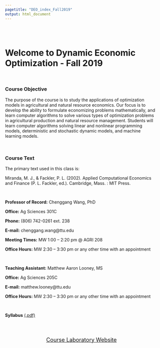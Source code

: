 ```yaml
---
pagetitle: "DEO_index_Fall2019"
output: html_document
---
```

<br>
<br>

# Welcome to **Dynamic Economic Optimization** - Fall 2019  
  
<br>

### Course Objective
  
The purpose of the course is to study the applications of optimization models in agricultural and natural resource economics. Our focus is to develop the ability to formulate economizing problems mathematically, and learn computer algorithms to solve various types of optimization problems in agricultural production and natural resource management. Students will learn computer algorithms solving linear and nonlinear programming models, deterministic and stochastic dynamic models, and machine learning models.

<br>

### Course Text

The primary text used in this class is:

Miranda, M. J., & Fackler, P. L. (2002). Applied Computational Economics and Finance (P. L. Fackler, ed.). Cambridge, Mass. : MIT Press.

<br>
  
**Professor of Record:**   Chenggang Wang, PhD  

**Office:**  Ag Sciences 301C

**Phone:**  (806) 742-0261 ext. 238

**E-mail:**  chenggang.wang@ttu.edu

**Meeting Times:** MW 1:00 – 2:20 pm @ AGRI 208

**Office Hours:**  MW 2:30 – 3:30 pm or any other time with an appointment

<br>

**Teaching Assistant:**  Matthew Aaron Looney, MS

**Office:**  Ag Sciences 205C

**E-mail:**  matthew.looney@ttu.edu

**Office Hours:**  MW 2:30 – 3:30 pm or any other time with an appointment

<br>

**Syllabus** [(.pdf)](Optim_Class_Fall2019/Syllabus _AAEC6305_Fall2019.pdf)  

<br>
<br>

<center>
<a href="DEO_main_Fall2019.html"><font size="4"> Course Laboratory Website</font>

<br>
<br>
<br>


